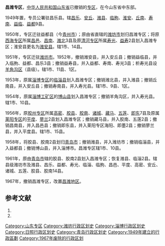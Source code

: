 '''昌潍专区'''，[[中华人民共和国|中华人民共和国]][[山东省|山东省]]已撤销的[[专区|专区]]，在今山东省中东部。

1949年置，专员公署驻昌乐县。辖[[昌乐县|昌乐]]、[[安丘县|安丘]]、[[潍县|潍县]]、[[临朐县|临朐]]、[[淮安县_(1945年)|淮安]]、[[丘南县|丘南]]、[[寿南县|寿南]]、[[益临县|益临]]、[[益都县|益都]]9县。

1950年，专区迁驻益都县（今[[青州市|青州市]]）；原由省直辖的[[潍坊市|潍坊市]]划归昌潍专区；将原[[西海专区|西海专区]]所属[[昌邑县|昌邑]]、[[昌南县|昌南]]、[[潍北县|潍北]]3县及原[[清河专区|清河专区]]所属[[寿光县|寿光]]、[[益寿县|益寿]]2县划入昌潍专区；淮安县更名为[[潍安县|潍安县]]。辖1市、14县。

1951年，专区迁驻[[潍坊市|潍坊市]]。1952年，撤销潍安县，并入安丘县；撤销益临县，并入临朐、益都、昌乐3县；撤销益寿县，并入益都、寿南、寿光3县；析寿光县设[[羊角沟区|羊角沟区]]（县级）。辖1市、11县、1区。

1953年，原属[[淄博专区|淄博专区]]的[[临淄县|临淄县]]划入昌潍专区；撤销潍北县，并入潍县；撤销丘南县，并入安丘县；撤销寿南县，并入寿光县。辖1市、9县、1区。

1954年，原属[[淄博工矿区|淄博工矿区]]的[[博山县_(清朝)|博山县]]划入昌潍专区；撤销羊角沟区，并入寿光县。辖1市、10县。

1956年，原[[胶州专区|胶州专区]]所属[[高密县|高密]]、[[胶县|胶县]]、[[胶南县|胶南]]、[[诸城县|诸城]]、[[藏马县|藏马]]、[[五莲县|五莲]]、[[即东县|即东]]7县及原属[[莱阳专区|莱阳专区]]的[[平度县|平度]]、[[蓼兰县|蓼兰]]2县划入昌潍专区；撤销藏马县，并入胶南、五莲2县；撤销昌南县，并入昌邑县；撤销即东县，并入莱阳专区海阳、即墨2县；撤销蓼兰县，并入平度县。辖1市、15县。

1958年，将胶县、胶南2县划归[[青岛市|青岛市]]；撤销潍县，并入潍坊市；撤销临淄县，并入益都县；撤销博山县，并入淄博市。昌潍专区辖1市、10县。

1961年，原由[[青岛市|青岛市]]辖的胶县、胶南2县划入昌潍专区；恢复潍县、临淄2县。辖县级潍坊市及潍县、昌乐、益都、寿光、临淄、临朐、昌邑、平度、高密、安丘、诸城、五莲、胶县、胶南14县。

1967年，撤销昌潍专区，改置[[昌潍地区|昌潍地区]]。

== 参考文献 ==
# {{Cite book | author = 戴均良等 | title = 《中国古今地名大词典》 | location = 上海 | publisher = 上海辞书出版社 | date = 2005 | language = zh-hans }}
# {{Cite book | author = 史为乐 | title = 《中华人民共和国政区沿革（1949-2002）》 | location = 北京 | publisher = 人民出版社 | date = 2006 | language = zh-hans }}
{{山东省历史二级政区|nocat}}
[[Category:山东专区|Category:山东专区]]
[[Category:潍坊行政区划史|Category:潍坊行政区划史]]
[[Category:淄博行政区划史|Category:淄博行政区划史]]
[[Category:日照行政区划史|Category:日照行政区划史]]
[[Category:青岛行政区划史|Category:青岛行政区划史]]
[[Category:1949年建立的行政區劃|Category:1949年建立的行政區劃]]
[[Category:1967年废除的行政区划|Category:1967年废除的行政区划]]